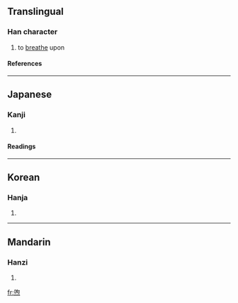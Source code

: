 ==Translingual==
===Han character===
{{Han char|rn=30|rad=口|as=09|sn=12|four=6733<sub>2</sub>|canj=口口火 (RRF)}}
# to [[breathe]] upon
====References====
{{Han ref|kx=0199.220|dkj=03970|dj=0421.120|hdz=32211.140|uh=55A3|ud=21923|bh=D872|bd=55410}}
----
==Japanese==
===Kanji===
{{ja-kanji|grade=|rs=口09}}
# {{defn|Japanese}} 
====Readings====
{{ja-readings|on=[[く]] (ku)|kun=[[いろ]] (iro), [[あらわししめす]] (arawashishimesu)}}
----
==Korean==
===Hanja===
{{ko-hanja|hangeul=[[후]]|rv=hu|mr=hu}}
# {{defn|Korean}}
----
==Mandarin==
===Hanzi===
{{cmn-hanzi|pin=[[xǔ]] ([[xu3]])|wg=hsü<sup>3</sup>}}
# {{defn|Mandarin}}

[[fr:喣]]